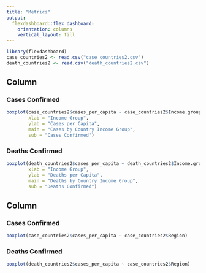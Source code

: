 ```yaml
---
title: "Metrics"
output: 
  flexdashboard::flex_dashboard:
    orientation: columns
    vertical_layout: fill
---
```


```r
library(flexdashboard)
case_countries2 <- read.csv("case_countries2.csv")
death_countries2 <- read.csv("death_countries2.csv")
```

Column {data-width=350, .tabset}
-----------------------------------------------------------------------

### Cases Confirmed

```r
boxplot(case_countries2$cases_per_capita ~ case_countries2$Income.group, 
        xlab = "Income Group",
        ylab = "Cases per Capita",
        main = "Cases by Country Income Group",
        sub = "Cases Confirmed")
```

### Deaths Confirmed

```r
boxplot(death_countries2$cases_per_capita ~ death_countries2$Income.group,
        xlab = "Income Group",
        ylab = "Deaths per Capita",
        main = "Deaths by Country Income Group",
        sub = "Deaths Confirmed")
```


Column {data-width=350, .tabset}
-----------------------------------------------------------------------


### Cases Confirmed

```r
boxplot(case_countries2$cases_per_capita ~ case_countries2$Region)
```

### Deaths Confirmed

```r
boxplot(death_countries2$cases_per_capita ~ case_countries2$Region)
```
